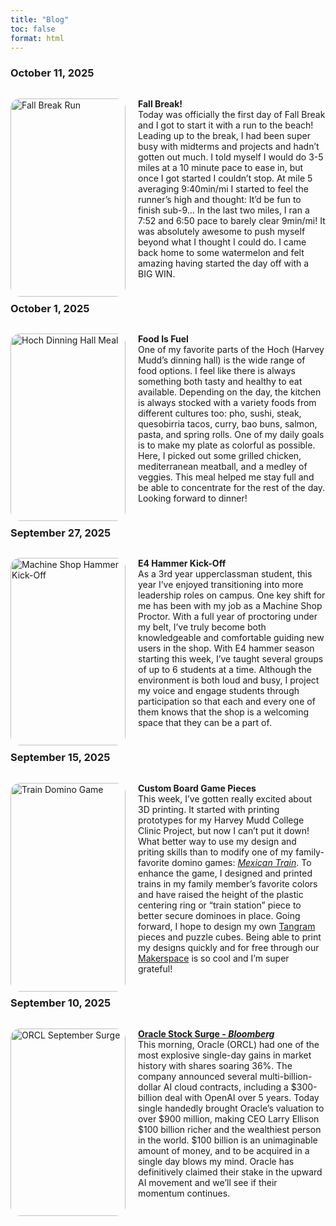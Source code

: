 ```yaml
---
title: "Blog"
toc: false
format: html
---
```


### October 11, 2025 ##

<div style="display: flex; flex-direction: row; flex-wrap: wrap; gap: 20px;">
<div style="flex: 2; width: 300px;">
<img src="images/blog/fall_break.png" alt="Fall Break Run" style="width:100%; border-radius: 15px;">
</div>

<div style="flex: 2; min-width: 300px;">
  <p class="justify-text"> 
    __Fall Break!__ <br>
      Today was officially the first day of Fall Break and I got to start it with a run to the beach! Leading up to the break, 
      I had been super busy with midterms and projects and hadn't gotten out much. I told myself I would do 3-5 miles at a 10 
      minute pace to ease in, but once I got started I couldn't stop. At mile 5 averaging 9:40min/mi I started to feel the 
      runner's high and thought: It'd be fun to finish sub-9... In the last two miles, I ran a 7:52 and 6:50 pace to barely clear
      9min/mi! It was absolutely awesome to push myself beyond what I thought I could do. I came back home to some watermelon and
      felt amazing having started the day off with a BIG WIN. 
  </p>
</div>
</div>

### October 1, 2025 ##

<div style="display: flex; flex-direction: row; flex-wrap: wrap; gap: 20px;">
<div style="flex: 2; width: 300px;">
<img src="images/blog/food.jpg" alt="Hoch Dinning Hall Meal" style="width:100%; border-radius: 15px;">
</div>

<div style="flex: 2; min-width: 300px;">
  <p class="justify-text"> 
    __Food Is Fuel__ <br>
      One of my favorite parts of the Hoch (Harvey Mudd's dinning hall) is the wide range of food options. I feel like there is always
      something both tasty and healthy to eat available. Depending on the day, the kitchen is always stocked with a variety foods from different
      cultures too: pho, sushi, steak, quesobirria tacos, curry, bao buns, salmon, pasta, and spring rolls. One of my daily goals is to
      make my plate as colorful as possible. Here, I picked out some grilled chicken, mediterranean meatball, and a medley of veggies. This
      meal helped me stay full and be able to concentrate for the rest of the day. Looking forward to dinner!
  </p>
</div>
</div>

### September 27, 2025 ##

<div style="display: flex; flex-direction: row; flex-wrap: wrap; gap: 20px;">
<div style="flex: 2; width: 300px;">
<img src="images/blog/machine_shop.jpg" alt="Machine Shop Hammer Kick-Off" style="width:100%; border-radius: 15px;">
</div>

<div style="flex: 2; min-width: 300px;">
  <p class="justify-text"> 
    __E4 Hammer Kick-Off__ <br>
      As a 3rd year upperclassman student, this year I've enjoyed transitioning into more leadership roles on campus. One key shift for me
      has been with my job as a Machine Shop Proctor. With a full year of proctoring under my belt, I've truly become both knowledgeable and 
      comfortable guiding new users in the shop. With E4 hammer season starting this week, I've taught several groups of up to 6 students at a 
      time. Although the environment is both loud and busy, I project my voice and engage students through participation so that each and every 
      one of them knows that the shop is a welcoming space that they can be a part of.
  </p>
</div>
</div>

### September 15, 2025 ##

<div style="display: flex; flex-direction: row; flex-wrap: wrap; gap: 20px;">
<div style="flex: 2; width: 300px;">
<img src="images/blog/board_game.jpg" alt="Train Domino Game" style="width:100%; border-radius: 15px;">
</div>

<div style="flex: 2; min-width: 300px;">
  <p class="justify-text"> 
    __Custom Board Game Pieces__ <br>
      This week, I've gotten really excited about 3D printing. It started with printing prototypes for my Harvey Mudd College Clinic Project,
      but now I can't put it down! What better way to use my design and priting skills than to modify one of my family-favorite domino games: 
      [*Mexican Train*](https://www.jaqueslondon.co.uk/products/mexican-train-dominoes). To enhance the game, I designed and printed trains in my
      family member's favorite colors and have raised the height of the plastic centering ring or "train station" piece to better secure dominoes in place. 
      Going forward, I hope to design my own [Tangram](https://www.amazon.com/Tangram-Geometry-Silhouette-Tangrams-Challenge/dp/B005IDO63Q) 
      pieces and puzzle cubes. Being able to print my designs quickly and for free through our [Makerspace](https://www.hmc.edu/makerspace/)
      is so cool and I'm super grateful! 

  </p>
</div>
</div>

### September 10, 2025 ##

<div style="display: flex; flex-direction: row; flex-wrap: wrap; gap: 20px;">
<div style="flex: 2; width: 300px;">
<img src="images/blog/ORCL.png" alt="ORCL September Surge" style="width:100%; border-radius: 15px;">
</div>

<div style="flex: 2; min-width: 300px;">
  <p class="justify-text"> 
    [__Oracle Stock Surge - *Bloomberg*__](https://www.bloomberg.com/news/articles/2025-09-10/oracle-co-founder-larry-ellison-closes-in-on-elon-musk-as-world-s-richest-man)<br>
      This morning, Oracle (ORCL) had one of the most explosive single-day gains in market history with shares soaring 36%. The company 
      announced several multi-billion-dollar AI cloud contracts, including a $300-billion deal with OpenAI over 5 years. Today single 
      handedly brought Oracle's valuation to over $900 million, making CEO Larry Ellison $100 billion richer and the wealthiest person 
      in the world. $100 billion is an unimaginable amount of money, and to be acquired in a single day blows my mind. Oracle has 
      definitively claimed their stake in the upward AI movement and we'll see if their momentum continues. 
  </p>
</div>
</div>
